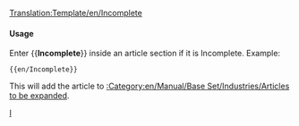 <noinclude>[[Translation:Template/en/Incomplete]]</noinclude>{{de/Manual/Ambox| Typ   = Inhalt
| Bild  = en/UnderConstructionOrange.png
| Text  = <strong>Unvollständig</strong><br>Bitte beachte, dass die Informationen auf dieser Seite noch nicht vollständig sind, da diese Seite noch in Bearbeitung ist.
}}<includeonly>{{{1|[[Category:en/Manual/Base Set/Industries/Articles to be expanded]]}}}</includeonly><noinclude>

====Usage====
Enter <nowiki>{{</nowiki>'''Incomplete'''<nowiki>}}</nowiki> inside an article section if it is Incomplete. Example:
<pre>{{en/Incomplete}}</pre>
This will add the article to [[:Category:en/Manual/Base Set/Industries/Articles to be expanded]].

[[Category:en/Manual/Base Set/Message boxes|I]]</noinclude>
